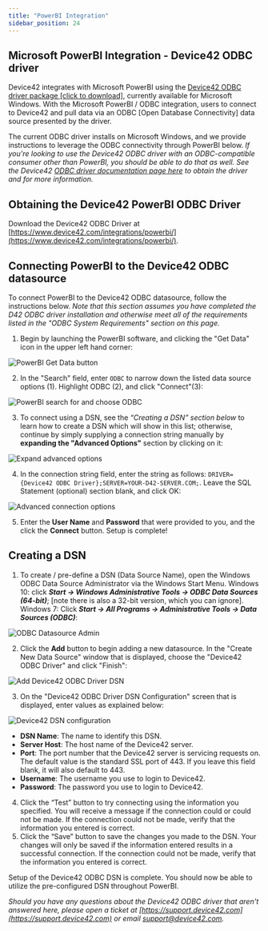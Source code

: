 ```yaml
---
title: "PowerBI Integration"
sidebar_position: 24
---
```


## Microsoft PowerBI Integration - Device42 ODBC driver

Device42 integrates with Microsoft PowerBI using the [Device42 ODBC driver package \[click to download\]](https://www.device42.com/miscellaneous-tools/), currently available for Microsoft Windows. With the Microsoft PowerBI / ODBC integration, users to connect to Device42 and pull data via an ODBC \[Open Database Connectivity\] data source presented by the driver.

The current ODBC driver installs on Microsoft Windows, and we provide instructions to leverage the ODBC connectivity through PowerBI below. _If you're looking to use the Device42 ODBC driver with an ODBC-compatible consumer other than PowerBI, you should be able to do that as well. See the Device42 [ODBC driver documentation page here](integration/external-integrations/odbc-driver-integration.mdx) to obtain the driver and for more information._

## Obtaining the Device42 PowerBI ODBC Driver

Download the Device42 ODBC Driver at [https://www.device42.com/integrations/powerbi/](https://www.device42.com/integrations/powerbi/).

## Connecting PowerBI to the Device42 ODBC datasource

To connect PowerBI to the Device42 ODBC datasource, follow the instructions below. _Note that this section assumes you have completed the D42 ODBC driver installation and otherwise meet all of the requirements listed in the "ODBC System Requirements" section on this page._

1. Begin by launching the PowerBI software, and clicking the "Get Data" icon in the upper left hand corner: 

![PowerBI Get Data button](/assets/images/powerBI-get-data.png)

2. In the "Search" field, enter `ODBC` to narrow down the listed data source options (1). Highlight ODBC (2), and click "Connect"(3): 

![PowerBI search for and choose ODBC](/assets/images/PowerBI_search_ODBC.png)

3. To connect using a DSN, see the _“Creating a DSN” section below_ to learn how to create a DSN which will show in this list; otherwise, continue by simply supplying a connection string manually by **expanding the "Advanced Options"** section by clicking on it: 

![Expand advanced options ](/assets/images/expand_advanced_options.png)

4. In the connection string field, enter the string as follows: `DRIVER={Device42 ODBC Driver};SERVER=YOUR-D42-SERVER.COM;`. Leave the SQL Statement (optional) section blank, and click OK: 

![Advanced connection options](/assets/images/powerBI_advanced_options.png)

5. Enter the **User Name** and **Password** that were provided to you, and the click the **Connect** button. Setup is complete!

## Creating a DSN

1. To create / pre-define a DSN (Data Source Name), open the Windows ODBC Data Source Administrator via the Windows Start Menu. Windows 10: click **_Start -> Windows Administrative Tools -> ODBC Data Sources (64-bit)_**; \[note there is also a 32-bit version, which you can ignore\]. Windows 7: Click **_Start -> All Programs -> Administrative Tools -> Data Sources (ODBC)_**: 

![ODBC Datasource Admin](/assets/images/ODBC_Datasource_Administrator.png)

2. Click the **Add** button to begin adding a new datasource. In the "Create New Data Source" window that is displayed, choose the "Device42 ODBC Driver" and click "Finish": 

![Add Device42 ODBC Driver DSN](/assets/images/add_device42_ODBC_driver_source.png)

3. On the "Device42 ODBC Driver DSN Configuration" screen that is displayed, enter values as explained below: 

![Device42 DSN configuration](/assets/images/DSN_Configuration_Screen.png)

- **DSN Name**: The name to identify this DSN.
- **Server Host**: The host name of the Device42 server.
- **Port**: The port number that the Device42 server is servicing requests on. The default value is the standard SSL port of 443. If you leave this field blank, it will also default to 443.
- **Username**: The username you use to login to Device42.
- **Password**: The password you use to login to Device42.

4. Click the “Test” button to try connecting using the information you specified. You will receive a message if the connection could or could not be made. If the connection could not be made, verify that the information you entered is correct.
5. Click the “Save” button to save the changes you made to the DSN. Your changes will only be saved if the information entered results in a successful connection. If the connection could not be made, verify that the information you entered is correct.

Setup of the Device42 ODBC DSN is complete. You should now be able to utilize the pre-configured DSN throughout PowerBI.

_Should you have any questions about the Device42 ODBC driver that aren't answered here, please open a ticket at [https://support.device42.com](https://support.device42.com) or email support@device42.com._
